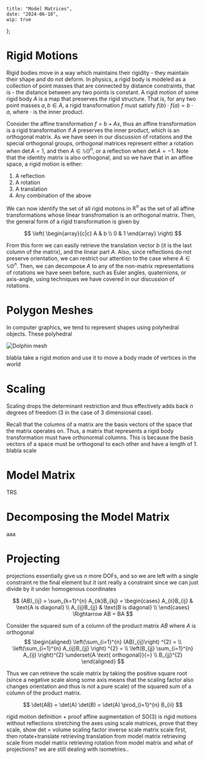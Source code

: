     title: "Model Matrices",
    date: "2024-06-10",
    wip: true
};


# Rigid Motions

Rigid bodies move in a way which maintains their rigidity - they maintain their shape and do not deform. In physics, a rigid body is modeled as a collection of point masses that are connected by distance constraints, that is - the distance between any two points is constant. A rigid motion of some rigid body $A$ is a map that preserves the rigid structure. That is, for any two point masses $a, b \in A$, a rigid transformation $f$ must satisfy $f(b) \cdot f(a) = b \cdot a$, where $\cdot$ is the inner product.

Consider the affine transformation $f=b+Ax$, thus an affine transformation is a rigid transformation if $A$ preserves the inner product, which is an orthogonal matrix. As we have seen in our discussion of rotations and the special orthogonal groups, orthogonal matrices represent either a rotation when $\det A = 1$, and then $A \in \mathbb{SO}^{n}$, or a reflection when $\det A = -1$. Note that the identity matrix is also orthogonal, and so we have that in an affine space, a rigid motion is either:

1. A reflection
2. A rotation
3. A translation
4. Any combination of the above

We can now identify the set of all rigid motions in $\mathbb{R}^{n}$ as the set of all affine transformations whose linear transfromation is an orthogonal matrix. Then, the general form of a rigid transformation is given by

$$
\left(
\begin{array}{c|c}
A & b \\
0 & 1
\end{array}
\right)
$$

From this form we can easily retrieve the translation vector $b$ (it is the last column of the matrix), and the linear part $A$. Also, since reflections do not preserve orientation, we can restrict our attention to the case where $A \in \mathbb{SO}^{n}$. Then, we can decompose $A$ to any of the non-matrix representations of rotations we have seen before, such as Euler angles, quaternions, or axis-angle, using techniques we have covered in our discussion of rotations.

# Polygon Meshes

In computer graphics, we tend to represent shapes using polyhedral objects. These polyhedral

![Dolphin mesh](https://upload.wikimedia.org/wikipedia/commons/f/fb/Dolphin_triangle_mesh.png)

blabla take a rigid motion and use it to move a body made of vertices in the world

# Scaling

Scaling drops the determinant restriction and thus effectively adds back $n$ degrees of freedom (3 in the case of 3 dimensional case).

Recall that the columns of a matrix are the basis vectors of the space that the matrix operates on. Thus, a matrix that represents a rigid body transformation must have orthonormal columns. This is because the basis vectors of a space must be orthogonal to each other and have a length of 1. blabla scale

# Model Matrix

TRS

# Decomposing the Model Matrix

aaa

# Projecting

projections essentially give us $n$ more DOFs, and so we are left with a single constraint re the final element but it isnt really a constraint since we can just divide by it under homogenous coordinates

$$
(AB)_{ij} = \sum_{k=1}^{n} A_{ik}B_{kj} =
\begin{cases}
A_{ii}B_{ij} & \text{A is diagonal} \\
A_{ij}B_{jj} & \text{B is diagonal} \\
\end{cases}
\Rightarrow
AB = BA
$$

Consider the squared sum of a column of the product matrix $AB$ where $A$ is orthogonal
$$
\begin{aligned}
\left(\sum_{i=1}^{n} (AB)_{ij}\right) ^{2} = \\
\left(\sum_{i=1}^{n} A_{ij}B_{jj} \right) ^{2} = \\
\left(B_{jj} \sum_{i=1}^{n} A_{ij} \right)^{2} \underset{A \text{ orthogonal}}{=} \\
B_{jj}^{2}
\end{aligned}
$$

Thus we can retrieve the scale matrix by taking the positive square root (since a negative scale along some axis means that the scaling factor also changes orientation and thus is not a pure scale) of the squared sum of a column of the product matrix.

$$
\det(AB) = \det(A) \det(B) = \det(A) \prod_{i=1}^{n} B_{ii}
$$

rigid motion definition + proof
affine augmentation of SO(3) is rigid motions without reflections
stretching the axes using scale matrices, prove that they scale, show det = volume scaling factor
inverse scale matrix
scale first, then rotate+translate
retrieving translation from model matrix
retrieving scale from model matrix
retrieving rotation from model matrix
and what of projections? we are still dealing with isometries..